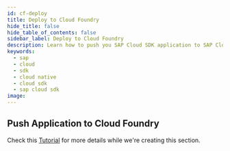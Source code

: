 ```yaml
---
id: cf-deploy
title: Deploy to Cloud Foundry
hide_title: false
hide_table_of_contents: false
sidebar_label: Deploy to Cloud Foundry
description: Learn how to push you SAP Cloud SDK application to SAP Cloud Foundry
keywords:
  - sap
  - cloud
  - sdk
  - cloud native
  - cloud sdk
  - sap cloud sdk
image:
---
```


## Push Application to Cloud Foundry

Check this [Tutorial](https://developers.sap.com/tutorials/s4sdk-cloud-foundry-sample-application.html) for more details while we're creating this section.
